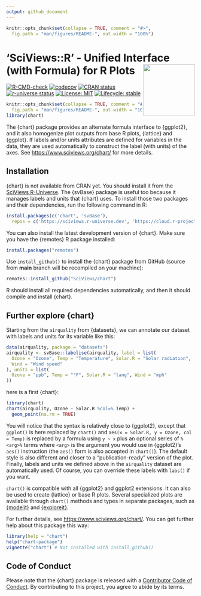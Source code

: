 ```yaml
---
output: github_document
---
```


<!-- README.md is generated from README.Rmd. Please edit that file -->

```r
knitr::opts_chunk$set(collapse = TRUE, comment = "#>",
  fig.path = "man/figures/README-", out.width = "100%")
```

# 'SciViews::R' - Unified Interface (with Formula) for R Plots <a href="https://www.sciviews.org/chart"><img src="man/figures/logo.png" align="right" height="138" /></a>

<!-- badges: start -->
[![R-CMD-check](https://github.com/SciViews/chart/actions/workflows/R-CMD-check.yaml/badge.svg)](https://github.com/SciViews/chart/actions/workflows/R-CMD-check.yaml)
[![codecov](https://codecov.io/gh/SciViews/chart/graph/badge.svg?token=miNdL43gLm)](https://codecov.io/gh/SciViews/chart)
[![CRAN status](https://www.r-pkg.org/badges/version/chart)](https://cran.r-project.org/package=chart)
[![r-universe status](https://sciviews.r-universe.dev/badges/chart)](https://sciviews.r-universe.dev/chart)
[![License: MIT](https://img.shields.io/badge/License-MIT-yellow.svg)](https://opensource.org/licenses/MIT)
[![Lifecycle: stable](https://img.shields.io/badge/lifecycle-stable-brightgreen.svg)](https://lifecycle.r-lib.org/articles/stages.html#stable)
<!-- badges: end -->

```r
knitr::opts_chunk$set(collapse = TRUE, comment = "#>",
  fig.path = "man/figures/README-", out.width = "100%")
library(chart)
```


The {chart} package  provides an alternate formula interface to {ggplot2}, and it also homogenize plot outputs from base R plots, {lattice} and {ggplot}. If labels and/or units attributes are defined for variables in the data, they are used automatically to construct the label (with units) of the axes. See <https://www.sciviews.org/chart/> for more details.

## Installation

{chart} is not available from CRAN yet. You should install it from the [SciViews R-Universe](https://sciviews.r-universe.dev). The {svBase} package is useful too because it manages labels and units that {chart} uses. To install those two packages and their dependencies, run the following command in R:

```r
install.packages(c('chart', 'svBase'),
  repos = c('https://sciviews.r-universe.dev', 'https://cloud.r-project.org'))
```

You can also install the latest development version of {chart}. Make sure you have the {remotes} R package installed:

```r
install.packages("remotes")
```

Use `install_github()` to install the {chart} package from GitHub (source from **main** branch will be recompiled on your machine):

```r
remotes::install_github("SciViews/chart")
```

R should install all required dependencies automatically, and then it should compile and install {chart}.

## Further explore {chart}

Starting from the `airquality` from {datasets}, we can annotate our dataset with labels and units for its variable like this:

```r
data(airquality, package = "datasets")
airquality <- svBase::labelise(airquality, label = list(
  Ozone = "Ozone", Temp = "Temperature", Solar.R = "Solar radiation",
  Wind = "Wind speed"
), units = list(
  Ozone = "ppb", Temp = "°F", Solar.R = "lang", Wind = "mph"
))
```

here is a first {chart}:

```r
library(chart)
chart(airquality, Ozone ~ Solar.R %col=% Temp) +
  geom_point(na.rm = TRUE)
```

You will notice that the syntax is relatively close to {ggplot2}, except that `ggplot()` is here replaced by `chart()` and `aes(x = Solar.R, y = Ozone, col = Temp)` is replaced by a formula using `y ~ x` plus an optional series of `%<arg>%` terms where `<arg>` is the argument you would use in {ggplot2}'s `aes()` instruction (the `aes()` form is also accepted in `chart()`). The default style is also different and closer to a "publication-ready" version of the plot. Finally, labels and units we defined above in the `airquality` dataset are automatically used. Of course, you can override these labels with `labs()` if you want.

`chart()` is compatible with all {ggplot2} and ggplot2 extensions. It can also be used to create {lattice} or base R plots. Several specialized plots are available through `chart()` methods and types in separate packages, such as [{modelit}](https://www.sciviews.org/modelit/) and [{exploreit}](https://www.sciviews.org/exploreit/).

For further details, see <https://www.sciviews.org/chart/>. You can get further help about this package this way:

``` r
library(help = "chart")
help("chart-package")
vignette("chart") # Not installed with install_github()
```

## Code of Conduct

Please note that the {chart} package is released with a [Contributor Code of Conduct](https://contributor-covenant.org/version/2/1/CODE_OF_CONDUCT.html). By contributing to this project, you agree to abide by its terms.
